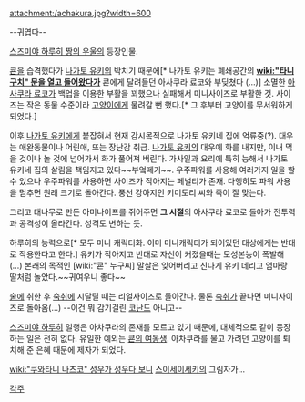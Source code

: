 attachment:/achakura.jpg?width=600

--귀엽다--

[[스즈미야 하루히 짱의 우울]]의 등장인물.

[[쿈]]을 습격했다가 [[나가토 유키]]의 박치기 때문에[* 나가토 유키는 폐쇄공간의 '''[[wiki:"타니구치" 문을 열고 들어왔다가]]''' 쿈에게 달려들던 아사쿠라 료코와 부딪쳤다 (…)] 소멸한 [[아사쿠라 료코]]가 백업을 이용한 부활을 꾀했으나 실패해서 미니사이즈로 부활한 것. 사이즈는 작은 동물 수준이라 [[고양이]]에게 물려갈 뻔 했다.[* 그 후부터 고양이를 무서워하게 되었다.]

이후 [[나가토 유키]]에게 붙잡혀서 현재 감시목적으로 나가토 유키네 집에 억류중(?). 대우는 애완동물이나 어린애, 또는 장난감 취급. [[나가토 유키]]의 대우에 화를 내지만, 이내 먹을 것이나 놀 것에 넘어가서 화가 풀어져 버린다. 가사일과 요리에 특히 능해서 나가토 유키네 집의 살림을 책임지고 있다~~부엌떼기~~. 우주파워를 사용해 여러가지 일을 할 수 있으나 우주파워를 사용하면 사이즈가 작아지는 페널티가 존재. 다행히도 파워 사용을 멈추면 원래 크기로 돌아간다. 풍선 강아지인 키미도리 씨와 죽이 잘 맞는다.

그리고 대나무로 만든 아미나이프를 쥐어주면 '''그 시절'''의 아사쿠라 료코로 돌아가 전투력과 공격성이 올라간다. 성격도 변하는 듯.

하루히의 능력으로[* 모두 미니 캐릭터화. 이미 미니캐릭터가 되어있던 대상에게는 반대로 작용한다고 한다.] 유키가 작아지고 반대로 자신이 커졌을때는 모성본능이 폭발해(…) 본래의 목적인 [wiki:"쿈" 누구씨] 말살은 잊어버리고 신나게 유키 데리고 엄마랑 딸처럼 놀았다.~~귀여우니 좋다~~

[[술]]에 취한 후 [[숙취]]에 시달릴 때는 리얼사이즈로 돌아간다. 물론 [[숙취]]가 끝나면 미니사이즈로 돌아옴(…) --이건 뭐 감기걸린 [[코난]]도 아니고--

[[스즈미야 하루히]] 일행은 아차쿠라의 존재를 모르고 있기 때문에, 대체적으로 같이 등장하는 일은 전혀 없다. 유일한 예외는 [[쿈의 여동생]]. 아차쿠라를 물고 가려던 고양이를 퇴치해 준 은혜 때문에 제자가 되었다.

[[wiki:"쿠와타니 나츠코" 성우가 성우다 보니]] [[스이세이세키]]의 그림자가…

[[각주]]
